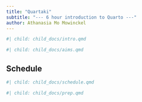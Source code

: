 ```yaml
---
title: "Quartaki"
subtitle: "--- 6 hour introduction to Quarto ---"
author: Athanasia Mo Mowinckel
---
```


```r
#| child: child_docs/intro.qmd
```

```r
#| child: child_docs/aims.qmd
```

## Schedule

```r
#| child: child_docs/schedule.qmd
```

```r
#| child: child_docs/prep.qmd
```

